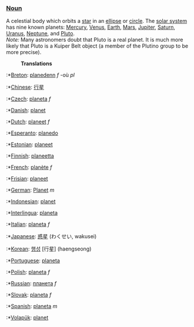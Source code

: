 ===[[Noun]]===
A celestial body which orbits a [[star]] in an [[ellipse]] or [[circle]].  The [[solar system]] has nine known planets: [[Mercury]], [[Venus]], [[Earth]], [[Mars]], [[Jupiter]], [[Saturn]], [[Uranus]], [[Neptune]], and [[Pluto]].<br>
''Note:'' Many astronomers doubt that Pluto is a real planet. It is much more likely that Pluto is a Kuiper Belt object (a member of the Plutino group to be more precise).

:'''Translations'''

:*[[Breton]]: [[planedenn]] ''f'' -où ''pl''
:*[[Chinese]]: [[行星]]
:*[[Czech]]: [[planeta]] ''f''
:*[[Danish]]: [[planet]]
:*[[Dutch]]: [[planeet]] ''f''
:*[[Esperanto]]: [[planedo]]
:*[[Estonian]]: [[planeet]]
:*[[Finnish]]: [[planeetta]]
:*[[French]]: [[planète]] ''f''
:*[[Frisian]]: [[planeet]]
:*[[German]]: [[Planet]] ''m''
:*[[Indonesian]]: [[planet]]
:*[[Interlingua]]: [[planeta]]
:*[[Italian]]: [[planeta]] ''f''
:*[[Japanese]]: [[惑星]] (わくせい, wakusei)
:*[[Korean]]: [[행성]] [行星] (haengseong)
:*[[Portuguese]]: [[planeta]]
:*[[Polish]]: [[planeta]] ''f''
:*[[Russian]]: [[планета]] ''f''
:*[[Slovak]]: [[planeta]] ''f''
:*[[Spanish]]: [[planeta]] ''m''
:*[[Volapük]]: [[planet]]